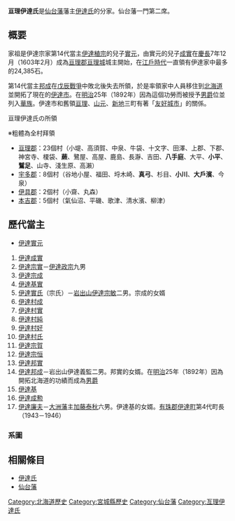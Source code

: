 {{unreferenced|time=2014-04-04T14:36:23+00:00}}
{{日本氏族
|家名=亘理伊達氏
|家紋=
|家紋名称=亘理笹
|本姓=[[藤原氏|藤原氏]]
|家祖=[[伊達實元|伊達實元]]
|種別=武家<br />[[華族|華族]]：[[男爵|男爵]]
|出身地=[[陸奥國|陸奥國]][[伊達郡|伊達郡]]
|根據地=陸奥國[[亘理郡|亘理郡]]小堤<br />[[膽振國|膽振國]][[有珠郡|有珠郡]]紋鼈
|人物=[[伊達成實|伊達成實]]、[[伊達邦成|伊達邦成]]
}}
{{japanese|japanese=亘理伊達氏|kana=わたりだてし|romaji=Wataridate-shi}}
'''亘理伊達氏'''是[[仙台藩|仙台藩]]藩主[[伊達氏|伊達氏]]的分家。仙台藩一門第二席。

== 概要 ==
家祖是伊達宗家第14代當主[[伊達稙宗|伊達稙宗]]的兒子[[伊達實元|實元]]，由實元的兒子[[伊達成實|成實]]在[[慶長|慶長]]7年12月（1603年2月）成為[[亘理郡|亘理郡]][[亘理城|亘理城]]城主開始，在[[江戶時代|江戶時代]]一直領有伊達家中最多的24,385石。

第14代當主[[伊達邦成|邦成]]在[[戊辰戰爭|戊辰戰爭]]中敗北後失去所領，於是率領家中人員移住到[[北海道|北海道]]並開拓了現在的[[伊達市_(北海道)|伊達市]]。在[[明治|明治]]25年（1892年）因為這個功勞而被授予[[男爵|男爵]]位並列入[[華族|華族]]。伊達市和舊領[[亘理町|亘理]]、[[山元町|山元]]、[[新地町|新地]]三町有著「[[友好城市|友好城市]]」的關係。

;亘理伊達氏の所領
※粗體為全村拜領
*[[亘理郡|亘理郡]]：23個村（小堤、高須賀、中泉、牛袋、十文字、田澤、上郡、下郡、神宮寺、榎袋、'''蕨'''、鷺屋、高屋、鹿島、長瀞、吉田、'''八手庭'''、大平、'''小平'''、'''鷲足'''、山寺、淺生原、高瀨）
*[[宇多郡|宇多郡]]：8個村（谷地小屋、福田、埒木崎、'''真弓'''、杉目、'''小川'''、'''大戶濱'''、今泉）
*[[伊具郡|伊具郡]]：2個村（小齋、丸森）
*[[本吉郡|本吉郡]]：5個村（氣仙沼、平磯、歌津、清水濱、柳津）

== 歷代當主 ==
*[[伊達實元|伊達實元]]
#[[伊達成實|伊達成實]]
#[[伊達宗實_(安房守)|伊達宗實]]－[[伊達政宗|伊達政宗]]九男
#[[伊達宗成|伊達宗成]]
#[[伊達基實|伊達基實]]
#[[伊達實氏|伊達實氏]]（宗氏）－[[岩出山伊達氏|岩出山]][[伊達宗敏|伊達宗敏]]二男。宗成的女婿
#[[伊達村成|伊達村成]]
#[[伊達村實|伊達村實]]
#[[伊達村純|伊達村純]]
#[[伊達村好|伊達村好]]
#[[伊達村氏|伊達村氏]]
#[[伊達宗賀|伊達宗賀]]
#[[伊達宗恒|伊達宗恒]]
#[[伊達邦實|伊達邦實]]
#[[伊達邦成|伊達邦成]]－岩出山伊達義監二男。邦實的女婿。在[[明治|明治]]25年（1892年）因為開拓北海道的功績而成為[[男爵|男爵]]
#[[伊達基|伊達基]]
#[[伊達成勲|伊達成勲]]
#[[伊達廉夫|伊達廉夫]]－[[大洲藩|大洲藩]]主[[加藤泰秋|加藤泰秋]]六男。伊達基的女婿。[[有珠郡|有珠郡]][[伊達市_(北海道)|伊達町]]第4代町長（1943－1946）

=== 系圖 ===
{{familytree/start|style="font-size:85%"}}
{{familytree |border=0|01||||| 01=[[伊達稙宗|伊達稙宗]]}}
{{familytree |border=0| |!||||||}}
{{familytree |border=0|01||||| 01=[[伊達實元|實元]]}}
{{familytree |border=0| |!||||||}}
{{familytree |border=0|01||||| 01='''[[伊達成實|成實]]'''<sup>1</sup>}}
{{familytree |border=0| |:||||||}}
{{familytree |border=0|01||||| 01='''[[伊達宗實_(安房守)|宗實]]'''<sup>2</sup>}}
{{familytree |border=0| |)|-|-|v|-|.}}
{{familytree |border=0|01|02|03||| 01='''[[伊達宗成|宗成]]'''<sup>3</sup>|02=中島宗常|03=[[伊東重定|伊東重定]]}}
{{familytree |border=0| |!||||||}}
{{familytree |border=0|01||||| 01='''[[伊達基實|基實]]'''<sup>4</sup>}}
{{familytree |border=0| |:||||||}}
{{familytree |border=0|01||||| 01='''[[伊達實氏|實氏]]'''<sup>5</sup>}}
{{familytree |border=0| |!||||||}}
{{familytree |border=0|01||||| 01='''[[伊達村成|村成]]'''<sup>6</sup>}}
{{familytree |border=0| |!||||||}}
{{familytree |border=0|01||||| 01='''[[伊達村實|村實]]'''<sup>7</sup>}}
{{familytree |border=0| |)|-|-|.|||}}
{{familytree |border=0|01|02|||| 01='''[[伊達村純|村純]]'''<sup>8</sup>|02='''[[伊達村好|村好]]'''<sup>9</sup>}}
{{familytree |border=0| |!|||!}}
{{familytree |border=0|01|02|||| 01='''[[伊達村氏|村氏]]'''<sup>10</sup>|02=福原資氏}}
{{familytree |border=0| |!|||}}
{{familytree |border=0|01||||| 01='''[[伊達宗賀|宗賀]]'''<sup>11</sup>}}
{{familytree |border=0| |)|-|-|.}}
{{familytree |border=0|01|02|||| 01='''[[伊達宗恒|宗恒]]'''<sup>12</sup>|02=<small>岩谷堂</small>[[伊達義隆|伊達義隆]]}}
{{familytree |border=0| |)|-|-|v|-|.}}
{{familytree |border=0|01|02|03||| 01='''[[伊達邦實|邦實]]'''<sup>13</sup>|02=三沢邦為|03=<small>岩谷堂</small>[[岩城邦規|伊達邦規]]}}
{{familytree |border=0| |:|||}}
{{familytree |border=0|01||||| 01='''[[伊達邦成|邦成]]'''<sup>14</sup>}}
{{familytree |border=0| |!|||}}
{{familytree |border=0|01||||| 01='''[[伊達基|基]]'''<sup>15</sup>}}
{{familytree |border=0| |!|||}}
{{familytree |border=0|01||||| 01='''[[伊達成勲|成勲]]'''<sup>16</sup>}}
{{familytree |border=0| |:|||}}
{{familytree |border=0|01||||| 01='''[[伊達廉夫|廉夫]]'''<sup>17</sup>}}
{{familytree |border=0| |!|||}}
{{familytree/end}}

== 相關條目 ==
*[[伊達氏|伊達氏]]
*[[仙台藩|仙台藩]]

[[Category:北海道歷史|Category:北海道歷史]]
[[Category:宮城縣歷史|Category:宮城縣歷史]]
[[Category:仙台藩|Category:仙台藩]]
[[Category:亙理伊達氏|Category:亙理伊達氏]]